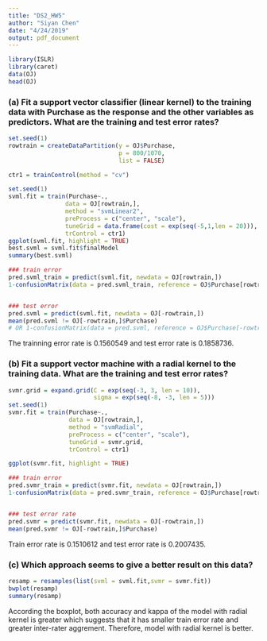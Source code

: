 ```yaml
---
title: "DS2_HW5"
author: "Siyan Chen"
date: "4/24/2019"
output: pdf_document
---
```


```r
library(ISLR)
library(caret)
data(OJ)
head(OJ)
```


### (a) Fit a support vector classifier (linear kernel) to the training data with Purchase as the response and the other variables as predictors. What are the training and test error rates?

```r
set.seed(1)
rowtrain = createDataPartition(y = OJ$Purchase,
                               p = 800/1070,
                               list = FALSE)

ctr1 = trainControl(method = "cv")

set.seed(1)
svml.fit = train(Purchase~.,
                data = OJ[rowtrain,],
                method = "svmLinear2",
                preProcess = c("center", "scale"),
                tuneGrid = data.frame(cost = exp(seq(-5,1,len = 20))),
                trControl = ctr1)
ggplot(svml.fit, highlight = TRUE)
best.svml = svml.fit$finalModel
summary(best.svml)

### train error
pred.svml_train = predict(svml.fit, newdata = OJ[rowtrain,])
1-confusionMatrix(data = pred.svml_train, reference = OJ$Purchase[rowtrain])$overall[["Accuracy"]]


### test error
pred.svml = predict(svml.fit, newdata = OJ[-rowtrain,])
mean(pred.svml != OJ[-rowtrain,]$Purchase)
# OR 1-confusionMatrix(data = pred.svml, reference = OJ$Purchase[-rowtrain])$overall[["Accuracy"]]
```

The trainning error rate is 0.1560549 and test error rate is 0.1858736.

### (b) Fit a support vector machine with a radial kernel to the training data. What are the training and test error rates?

```r
svmr.grid = expand.grid(C = exp(seq(-3, 3, len = 10)),
                        sigma = exp(seq(-8, -3, len = 5)))
set.seed(1)
svmr.fit = train(Purchase~.,
                 data = OJ[rowtrain,],
                 method = "svmRadial",
                 preProcess = c("center", "scale"),
                 tuneGrid = svmr.grid,
                 trControl = ctr1)

ggplot(svmr.fit, highlight = TRUE)

### train error
pred.svmr_train = predict(svmr.fit, newdata = OJ[rowtrain,])
1-confusionMatrix(data = pred.svmr_train, reference = OJ$Purchase[rowtrain])$overall[["Accuracy"]]


### test error rate
pred.svmr = predict(svmr.fit, newdata = OJ[-rowtrain,])
mean(pred.svmr != OJ[-rowtrain,]$Purchase)
```


Train error rate is  0.1510612 and test error rate is 0.2007435.

### (c) Which approach seems to give a better result on this data?

```r
resamp = resamples(list(svml = svml.fit,svmr = svmr.fit))
bwplot(resamp)
summary(resamp)
```

According the boxplot, both accuracy and kappa of the model with radial kernel is greater which suggests that it has smaller train error rate and greater inter-rater aggrement. Therefore, model with radial kernel is better.
